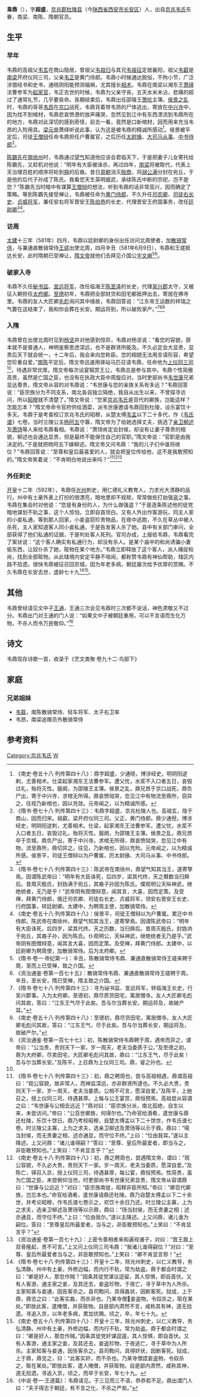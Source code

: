 '''韋鼎'''（{{bd|？||？||}}），字'''超盛'''，[[京兆郡|京兆郡]][[杜陵县|杜陵县]]（今[[陕西省|陕西省]][[西安市|西安市]][[长安区_(西安市)|长安区]]）人，出自[[京兆韦氏|京兆韦氏]]东眷，南梁、南陈、隋朝官员。

==生平==
===早年===
韦鼎的高祖父[[韦玄|韦玄]]在商山隐居，曾祖父[[韦祖归|韦祖归]]与其兄[[韦祖征|韦祖征]]定居襄阳，祖父[[韦叡|韦叡]]是[[南梁|南梁]]开府仪同三司，父亲[[韦正_(南梁)|韦正]]是黄门侍郎。韦鼎小时候通达脱俗，不拘小节，广泛涉猎经书和史书，通晓阴阳能预测福祸，尤其擅长[[相术|相术]]。韦鼎在南梁以湘东王[[萧绎|萧绎]]法曹参军为[[起家官|起家官]]，韦正去世的时候，韦鼎为父亲守丧，五天水米未沾，悲痛的超过了通常礼节，几乎要丧命。丧期结束后，韦鼎出任邵陵王[[萧纶|萧纶]]主簿。[[侯景之乱|侯景之乱]]时，韦鼎的哥哥[[韦昂|韦昂]]在[[京口|京口]]战死，韦鼎背着带韦昂的尸体逃出，寄放在[[中兴寺|中兴寺]]中，因为找不到棺材，韦鼎悲哀愤懑的放声痛哭，忽然见到江中有东西漂流到韦鼎所在的地方，韦鼎对此深切的感到奇怪，前去一看，竟然是口新棺材，因而用来充当韦昂的入殓用具。[[梁元帝|梁元帝]]萧绎听说此事，认为这是被韦鼎的精诚所感动<ref>《南史·卷五十八·列传第四十八》：鼎字超盛，少通晓，博涉经史，明阴阳逆剌，尤善相术。仕梁起家湘东王法曹参军。遭父忧，水浆不入口者五日，哀毁过礼，殆将灭性。服阕，为邵陵王主簿。侯景之乱，鼎兄昂于京口战死，鼎负尸出，寄于中兴寺，求棺无所得。鼎哀愤恸哭，忽见江中有物流至鼎所，窃异之，往视乃新棺也，因以充敛。元帝闻之，以为精诚所感。</ref>。侯景被平定后，司徒[[王僧辩|王僧辩]]任命韦鼎担任户曹属官，之后历任[[太尉掾|太尉掾]]、[[大司马从事|大司马从事]]、[[中书侍郎|中书侍郎]]<ref>《隋书·卷七十八·列传第四十三》：韦鼎字超盛，京兆杜陵人也。高祖玄，隐于商山，因而归宋。祖叡，梁开府仪同三司。父正，黄门侍郎。鼎少通侻，博涉经史，明阴阳逆刺，尤善相术。仕梁，起家湘东王法曹参军。遭父忧，水浆不入口者五日，哀毁过礼，殆将灭性。服阕，为邵陵王主簿。侯景之乱，鼎兄昂卒于京城，鼎负尸出，寄于中兴寺。求棺无所得，鼎哀愤恸哭，忽见江中有物，流至鼎所，鼎切异之。往见，乃新棺也，因以充殓。元帝闻之，以为精诚所感。侯景平，司徒王僧辩以为户曹属，历太尉掾、大司马从事、中书侍郎。</ref>。

[[陈霸先|陈霸先]]在[[南徐州|南徐州]]时，韦鼎通过[[望气|望气]]知道他应该会君临天下，于是把妻子儿女寄托给陈霸先，又趁机对他说：“明年有大臣被诛杀，再过四年，[[南梁|南梁]]将被取代，代表上天治理百姓的顺序将轮到[[舜|舜]]的后裔。昔日[[周朝|周朝]]消灭[[殷商|殷商]]，将[[胡公满|胡公满]]分封在宛丘，于是他的后代子孙成了陈氏。我看您天生英明威武，承续陈氏中断的宗祀，岂不是您？”陈霸先当时暗中有谋算[[王僧辩|王僧辩]]的想法，听到韦鼎的话非常高兴，因而确定了策略。等到陈霸先接受禅让，韦鼎被任命为[[黄门侍郎|黄门侍郎]]，不久升任[[司农卿|司农卿]]、[[司徒右长史|司徒右长史]]、[[贞威将军|贞威将军]]，兼任安右将军晋安王[[陈伯恭|陈伯恭]]的长史、代理晋安王府国事务，改任[[廷尉卿|廷尉卿]]<ref>《隋书·卷七十八·列传第四十三》：陈武帝在南徐州，鼎望气知其当王，遂寄孥焉。因谓陈武帝曰：“明年有大臣诛死，后四岁，梁其代终，天之曆数当归舜后。昔周灭殷氏，封妫满于宛丘，其裔子孙因为陈氏。僕观明公天纵神武，继绝统者，无乃是乎！”武帝阴有图僧辩意，闻其言，大喜，因而定策。及受禅，拜黄门侍郎，俄迁司农卿、司徒右长史、贞威将军，领安右晋安王长史、行府国事，转廷尉卿。太建中，为聘周主使，加散骑常侍。</ref><ref name=autogenerated1>《南史·卷五十八·列传第四十八》：侯景平，司徒王僧辩以为户曹属。累迁中书侍郎。陈武帝在南徐州，鼎望气知其当王，遂寄孥焉。因谓陈武帝曰：“明年有大臣诛死，后四岁，梁其代终。天之历数，当归舜后。昔周灭殷氏，封妫汭于宛丘，其裔子孙，因为陈氏。仆观明公，天纵神武，继绝统者无乃是乎。”武帝阴有图僧辩意，闻其言大喜，因而定策。及受禅，拜黄门侍郎。太建中，以廷尉卿为聘周使，加散骑常侍。后为太府卿。</ref>。

===访周===
[[太建|太建]]十三年（581年）四月，韦鼎以廷尉卿的身份出任访问北周使者，加[[散骑常侍|散骑常侍]]，与兼通直散骑常侍[[王瑳|王瑳]]出使北周，四月辛丑（581年6月9日），韦鼎和王瑳抵达长安，此时隋朝已受禅让，[[隋文帝|隋文帝]]就他们去拜见介国公[[宇文阐|宇文阐]]<ref>《隋书·卷一·帝纪第一》：辛丑，陈散骑常侍韦鼎、兼通直散骑常侍王瑳来聘于周，至而上已受禅，致之介国。</ref><ref>《资治通鉴·卷第一百七十五》：散骑常侍韦鼎、兼通直散骑常侍王瑳聘于周。辛丑，至长安，隋已受禅，隋主致之介国。</ref>。

===破家入寺===
韦鼎不久任[[秘书监|秘书监]]、[[宣远将军|宣远将军]]，改任临海王[[陈至泽|陈至泽]]的长史，代理[[吴兴郡|吴兴郡]]太守，又被征入朝担任[[太府卿|太府卿]]。[[至德_(南朝陈)|至德]]初年，韦鼎把全部财货和田宅都抵押出去，寄居在佛寺里。韦鼎的友人大匠卿[[毛彪|毛彪]]询问其中缘故，韦鼎回答说：“江东帝王运数的祥瑞之气要在这结束了，我和你会葬在长安。期运将到，所以破败家产。”<ref>《隋书·卷七十八·列传第四十三》：寻为祕书监、宣远将军，转临海王长史，行吴兴郡事。入为太府卿。至德初，鼎尽质货田宅，寓居僧寺。友人大匠卿毛彪问其故，答曰：“江东王气尽于此矣。吾与尔当葬长安。期运将及，故破产耳。”</ref><ref>《南史·卷五十八·列传第四十八》：至德初，鼎尽货田宅，寓居僧寺。友人大匠卿毛彪问其故，答曰：“江东王气，尽于此矣。吾与尔当葬长安，期运将及，故破产尔。”</ref><ref name=autogenerated2>《资治通鉴·卷第一百七十七》：初，陈散骑常侍韦鼎聘于周，遇帝而异之，谓帝曰：“公当贵，贵则天下一家，岁一周天，老夫当委质于公。”及至德之初，鼎为大府卿，尽卖田宅，大匠卿毛彪问其故，鼎曰：“江东王气，尽于此矣！吾与尔当葬长安。”及陈平，上召鼎为上仪同三司。鼎，睿之孙也。</ref>

===入隋===
韦鼎曾在出使北周时见到[[杨坚|杨坚]]并对他感到惊异，韦鼎对杨坚说：“看您的容貌，原本就不是普通人，神明鉴察思虑深远，也不是群贤所能及。不久必定会大显贵，显贵后天下就会统一，十二年后，我会来向您称臣。您的相貌无法用言语形容，希望您珍重自爱。”[[南陈|南陈]]平定后，隋文帝迅速用驿站马匹召请韦鼎，任命他为[[上仪同三司|上仪同三司]]<ref name=autogenerated2 />，待遇非常优厚。隋文帝每次设宴犒赏王公，韦鼎总是参与其中。韦鼎个性简傲高贵，虽然是亡国之臣，也没有在执政大臣中周旋应对。当时吏部尚书[[韦世康|韦世康]]兄弟显达尊贵，隋文帝从容的对韦鼎说：“韦世康与您的亲族关系有多远？”韦鼎回答说：“臣宗族分为不同支系，南北各自独立隔绝，我自从出生以来，不曾探寻访问，所以[[昭穆|昭穆]]就不清楚了。”隋文帝说：“您家[[京兆韦氏|京兆韦氏]]是百代的卿族，岂能这样？怎能忘本？”隋文帝命令官府供给酒菜，派韦世康邀请韦鼎回到杜陵，设乐宴饮十多天。韦鼎于是考查校订京兆韦氏的昭穆，从楚太傅[[韦孟|韦孟]]以下二十多代，作《[[韦氏谱|韦氏谱]]》七卷。当时兰陵公主[[杨阿五|杨阿五]]守寡，隋文帝为了给她选择丈夫，挑选了[[亲卫|亲卫]][[柳述|柳述]]及[[萧玚|萧玚]]等人来给韦鼎看相。韦鼎说：“萧玚肯定会封侯，却没有让妻子尊贵的相貌，柳述也会通达显贵，但是最终不能保住自己的官职。”隋文帝说：“官职是由我决定的。”于是就把杨阿五下嫁柳述。隋文帝又问韦鼎：“我的儿子们中谁将继位？”韦鼎回答说：“至尊和皇后最喜爱的人，就会把皇位传给他，这不是我敢预知的。”隋文帝笑着说：“不肯明白地说出来吗？”<ref>《隋书·卷七十八·列传第四十三》：初，鼎之聘周也，尝与高祖相遇，鼎谓高祖曰：“观公容貌，故非常人，而神监深远，亦非群贤所逮也。不久必大贵，贵则天下一家，岁一周天，老夫当委质。公相不可言，愿深自爱。”及陈平，上驰召之，授上仪同三司，待遇甚厚。上每与公王宴赏，鼎恒预焉。高祖尝从容谓之曰：“韦世康与公相去远近？”鼎对曰：“臣宗族分派，南北孤绝，自生以来，未尝访问。”帝曰：“公百世卿族，何得尔也。”乃命官给酒肴，遣世康与鼎还杜陵，乐饮十馀日。鼎乃考校昭穆，自楚太傅孟以下二十馀世，作韦氏谱七卷。时兰陵公主寡，上为之求夫，选亲卫柳述及萧玚等以示于鼎。鼎曰：“瑒当封侯，而无贵妻之相，述亦通显，而守位不终。”上曰：“位由我耳。”遂以主降述。上又问鼎：“诸儿谁得嗣？”答曰：“至尊、皇后所最爱者，即当与之，非臣敢预知也。”上笑曰：“不肯显言乎？”</ref><ref>《南史·卷五十八·列传第四十八》：初，鼎之聘周也，尝遇隋文帝，谓曰：“观公容貌，不久必大贵，贵则天下一家。岁一周天，老夫当委质，愿深自爱。”及陈亡，驿召入京，授上仪同三司，待遇甚厚，每公宴，鼎恒预焉。性简贵，虽为亡国之臣，未尝俯仰当世。时吏部尚书韦世康兄弟显贵，隋文帝从容谓鼎曰：“世康与公远近？”对曰：“臣宗族南徙，昭穆非臣所知。”帝曰：“卿百代卿族，岂忘本也。”命官给酒肴，遣世康请鼎还杜陵。鼎乃自楚太傅孟以下二十余世，并考论昭穆，作韦氏谱七卷示之，欢饮十余日乃还。时兰陵公主寡，上为之求夫，选亲卫柳述及萧玚等以示鼎，鼎曰：“玚当封侯，而无贵妻之相；述亦通显，而守位不终。”上曰：“位由我尔。”遂以主降述。上又问鼎，诸儿谁为嗣位。答曰：“至尊皇后所最爱者，当与之，非臣敢预知也。”上笑曰：“不肯显言乎？”</ref><ref>《资治通鉴·卷第一百七十九》：上密令善相者来和遍视诸子，对曰：“晋王眉上双骨隆起，贵不可言。”上又问上仪同三司韦鼎：“我诸儿谁得嗣位？”对曰：“至尊、皇后所最爱者当与之，非臣敢预知也。”上笑曰：“卿不肯显言邪！”</ref>

===外任刺史===
[[开皇|开皇]]十二年（592年），韦鼎任[[光州_(山东)|光州]]刺史，用仁德礼义教育人，力求光大清静的品行。州中有土豪外表上打扮的很漂亮，暗地里却不规矩，常常做些打劫强盗之事。韦鼎在集会时对他说：“您是有身份的人，为什么做强盗？”于是逐条陈述他的徒党暗地谋划不轨之事，这个人惊怕，立即自首坦白。又有人外出作客游玩，同主人家的小妾私通，等到那人回家，小妾盗窃珍贵物品，在夜中逃跑，不久在草丛中被人杀死，主人家知道客人同小妾私通，于是告发客人杀了她。县中有关部门审问，全部获得了他们私通的证据，于是判处客人死刑。官司办成，上报给韦鼎，韦鼎看完了案状说：“这个客人确实有私通行为，却没有杀人。是某个庙中的和尚诱骗小妻偷东西，让奴仆杀了她，赃物在某个地方。”韦鼎立即释放了这个客人，派人捕捉和尚，找到全部赃物。从此辖境内安定平静不喧闹，都称赞韦鼎有神仙帮助，辖区内路不拾遗。很快韦鼎被征召回京城，因为年老多病，朝廷屡次给予优厚的赏赐。不久韦鼎在长安去世，虚龄七十九<ref>《隋书·卷七十八·列传第四十三》：开皇十二年，除光州刺史，以仁义教导，务弘清静。州中有土豪，外修边幅，而内行不轨，常为劫盗。鼎于都会时谓之曰：“卿是好人，那忽作贼？”因条其徒党谋议逗留，其人惊惧，即自首伏。又有人客游，通主家之妾，及其还去，妾盗珍物，于夜亡，寻于草中为人所杀。主家知客与妾通，因告客杀之。县司鞫问，具得姦状，因断客死。狱成，上于鼎，鼎览之曰：“此客实姦，而杀非也。乃某寺僧妾盗物，令奴杀之，赃在某处。”即放此客，遣掩僧，并获赃物。自是部内肃然不言，咸称其有神，道无拾遗。寻追入京，以年老多病，累加优赐。顷之，卒，年七十九。</ref><ref>《南史·卷五十八·列传第四十八》：开皇十三年，除光州刺史，以仁义教导，务弘清静。州中有土豪，外修边幅，而内行不轨，常为劫盗。鼎于都会时谓之曰：“卿是好人，那忽作贼。”因条其徒党奸谋逗遛，其人惊惧，即自首伏。又有人客游，通主家之妾，及其还去，妾盗珍物，于夜逃亡，寻于草中为人所杀。主家知客与妾通，因告客杀之。县司鞫问，具得奸状，因断客死。狱成，上于鼎，鼎览之，曰：“此客实奸，而不杀也。乃某寺僧詃妾盗物，令奴杀之，赃在某处。”即放此客，遣人掩僧，并获赃物。自是部内肃然，咸称其神，道无拾遗。寻追入京，顷之，而卒于长安，年七十九。</ref>。

==其他==
韦鼎曾经请见文中子[[王通_(隋朝)|王通]]，王通三次会见韦鼎时三次都不说话，神色肃敬又不过分。韦鼎出门对王通的门人说：“如果文中子被朝廷重用，可以不言语而生化万物，不杀人而令万民敬仰。”<ref>《中说·卷一·王道篇》：韦鼎请见。子三见而三不语，恭恭若不足。鼎出谓门人曰：“夫子得志于朝廷，有不言之化，不杀之严矣。”</ref>

==诗文==
韦鼎现存诗歌一首，收录于《艺文类聚·卷九十二·鸟部下》

{{Cquote|万里风烟异，一鸟忽相惊，那能对远客，还作故乡声。 | 《在长安听百舌诗》 }}

==家庭==
===兄弟姐妹===
*[[韦载|韦载]]，南陈散骑常侍、轻车将军、太子右卫率
*韦昂，南梁追赠员外散骑常侍

==参考资料==
{{reflist}}

[[Category:京兆韦氏|Category:京兆韦氏]]
[[Category:隋朝政治人物|W]]